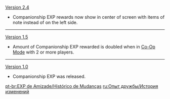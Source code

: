 {{Change History/Header}}
[[Version 2.4]]
* Companionship EXP rewards now show in center of screen with items of note instead of on the left side.
----
[[Version 1.5]]
* Amount of Companionship EXP rewarded is doubled when in [[Co-Op Mode]] with 2 or more players.
----
[[Version 1.0]]
* Companionship EXP was released.
<noinclude>


[[pt-br:EXP de Amizade/Histórico de Mudanças]]
[[ru:Опыт дружбы/История изменений]]
</noinclude>